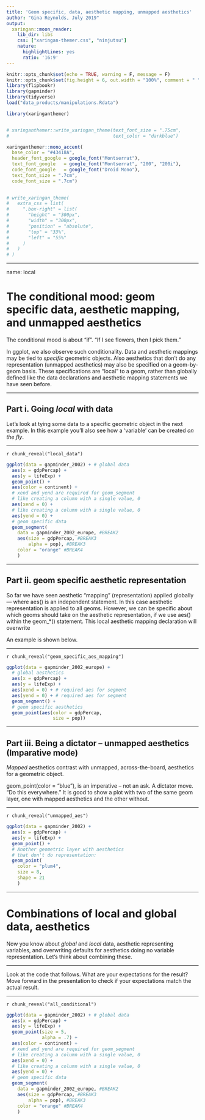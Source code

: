 ```yaml
---
title: 'Geom specific, data, aesthetic mapping, unmapped aesthetics'
author: "Gina Reynolds, July 2019"
output:
  xaringan::moon_reader:
    lib_dir: libs
    css: ["xaringan-themer.css", "ninjutsu"]
    nature:
      highlightLines: yes
      ratio: '16:9'
---
```


```r
knitr::opts_chunk$set(echo = TRUE, warning = F, message = F)
knitr::opts_chunk$set(fig.height = 6, out.width = "100%", comment = " ", cache = T, dpi = 300)
library(flipbookr)
library(gapminder)
library(tidyverse)
load("data_products/manipulations.Rdata")
```


```r
library(xaringanthemer)


# xaringanthemer::write_xaringan_theme(text_font_size = ".75cm",
#                                      text_color = "darkblue")

xaringanthemer::mono_accent(
  base_color = "#43418A",
  header_font_google = google_font("Montserrat"),
  text_font_google   = google_font("Montserrat", "200", "200i"),
  code_font_google   = google_font("Droid Mono"),
  text_font_size = ".7cm",
  code_font_size = ".7cm")
  

# write_xaringan_theme(
#   extra_css = list(
#     ".box-right" = list(
#       "height" = "300px",
#       "width" = "300px",
#       "position" = "absolute",
#       "top" = "33%",
#       "left" = "55%"
#     )
#   )
# )

```
---

name: local

# The conditional mood: geom specific data, aesthetic mapping, and unmapped aesthetics

The conditional mood is about "if".  "If I see flowers, then I pick them."

In ggplot, we also observe such conditionality.  Data and aesthetic mappings may be tied to *specific* geometric objects.  Also aesthetics that don't do any representation (unmapped aesthetics) may also be specified on a geom-by-geom basis. These specifications are "local" to a geom, rather than globally defined like the data declarations and aesthetic mapping statements we have seen before.

---

## Part i.  Going *local* with data

Let's look at tying some data to a specific geometric object in the next example.  In this example you'll also see how a 'variable' can be created *on the fly*.  




---

`r chunk_reveal("local_data")`


```r
ggplot(data = gapminder_2002) + # global data
  aes(x = gdpPercap) +  
  aes(y = lifeExp) +   
  geom_point() + 
  aes(color = continent) +
  # xend and yend are required for geom_segment
  # like creating a column with a single value, 0
  aes(xend = 0) + 
  # like creating a column with a single value, 0
  aes(yend = 0) +
  # geom specific data
  geom_segment(
    data = gapminder_2002_europe, #BREAK2
    aes(size = gdpPercap, #BREAK3
        alpha = pop), #BREAK3
    color = "orange" #BREAK4
    )
```


---

## Part ii. geom specific aesthetic representation

So far we have seen aesthetic "mapping" (representation) applied globally --- where aes() is an independent statement.  In this case aesthetic representation is applied to all geoms.  However, we can be specific about which geoms should take on the aesthetic representation, if we use aes() within the geom_*() statement.  This local aesthetic mapping declaration will overwrite  

An example is shown below. 

---

`r chunk_reveal("geom_specific_aes_mapping")`


```r
ggplot(data = gapminder_2002_europe) +
  # global aesthetics
  aes(x = gdpPercap) +  
  aes(y = lifeExp) +  
  aes(xend = 0) + # required aes for segment
  aes(yend = 0) + # required aes for segment
  geom_segment() +
  # geom specific aesthetics
  geom_point(aes(color = gdpPercap,
                 size = pop)) 
```




---

## Part iii. Being a dictator -- unmapped aesthetics (Imparative mode)

*Mapped* aesthetics contrast with unmapped, across-the-board, aesthetics for a geometric object.  

geom_point(color = "blue"), is an imperative -- not an ask.  A dictator move.  "Do this everywhere." It is good to show a plot with two of the same geom layer, one with mapped aesthetics and the other without.

---


`r chunk_reveal("unmapped_aes")`


```r
ggplot(data = gapminder_2002) +
  aes(x = gdpPercap) +
  aes(y = lifeExp) +
  geom_point() + 
  # Another geometric layer with aesthetics 
  # that don't do representation:
  geom_point(
    color = "plum4",
    size = 8,
    shape = 21
    )
```







---

# Combinations of local and global data, aesthetics


Now you know about *global* and *local* data, aesthetic representing variables, and overwriting defaults for aesthetics doing no variable representation.  Let's think about combining these.  

---

Look at the code that follows.  What are your expectations for the result?  Move forward in the presentation to check if your expectations match the actual result. 



---

`r chunk_reveal("all_conditional")`

```r
ggplot(data = gapminder_2002) + # global data
  aes(x = gdpPercap) +  
  aes(y = lifeExp) +   
  geom_point(size = 5,
             alpha = .7) + 
  aes(color = continent) +
  # xend and yend are required for geom_segment
  # like creating a column with a single value, 0
  aes(xend = 0) + 
  # like creating a column with a single value, 0
  aes(yend = 0) +
  # geom specific data
  geom_segment(
    data = gapminder_2002_europe, #BREAK2
    aes(size = gdpPercap, #BREAK3
        alpha = pop), #BREAK3
    color = "orange" #BREAK4
    )
```
